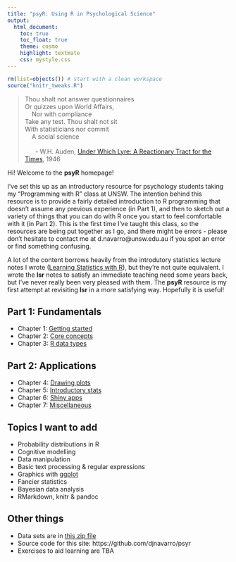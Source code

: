 ```yaml
---
title: "psyR: Using R in Psychological Science"
output:
  html_document:
    toc: true
    toc_float: true
    theme: cosmo
    highlight: textmate
    css: mystyle.css
---
```


```r
rm(list=objects()) # start with a clean workspace
source("knitr_tweaks.R")
```

> Thou shalt not answer questionnaires <br> 
> Or quizzes upon World Affairs, <br>
> &nbsp;&nbsp;&nbsp;&nbsp;Nor with compliance<br>
> Take any test. Thou shalt not sit<br>
> With statisticians nor commit<br>
> &nbsp;&nbsp;&nbsp;&nbsp;A social science<br>
> <br>
> &nbsp;&nbsp;&nbsp;&nbsp;&nbsp;&nbsp;- W.H. Auden, [Under Which Lyre: A Reactionary Tract for the Times](http://harvardmagazine.com/2007/11/a-poets-warning.html), 1946

Hi! Welcome to the **psyR** homepage!

I've set this up as an introductory resource for psychology students taking my "Programming with R" class at UNSW. The intention behind this resource is to provide a fairly detailed introduction to R programming that doesn't assume any previous experience (in Part 1), and then to sketch out a variety of things that you can do with R once you start to feel comfortable with it (in Part 2). This is the first time I've taught this class, so the resources are being put together as I go, and there might be errors - please don't hesitate to contact me at d.navarro@unsw.edu.au if you spot an error or find something confusing. 

A lot of the content borrows heavily from the introdutory statistics lecture notes I wrote ([Learning Statistics with R](https://learningstatisticswithr.com)), but they're not quite equivalent. I wrote the **lsr** notes to satisfy an immediate teaching need some years back, but I've never really been very pleased with them. The **psyR** resource is my first attempt at revisiting **lsr** in a more satisfying way. Hopefully it is useful! 

## Part 1: Fundamentals

- Chapter 1: [Getting started](./starting.html)
- Chapter 2: [Core concepts](./concepts.html)
- Chapter 3: [R data types](./data.html)

## Part 2: Applications

- Chapter 4: [Drawing plots](./graphs.html)
- Chapter 5: [Introductory stats](./introstats.html)
- Chapter 6: [Shiny apps](./shiny.html)
- Chapter 7: [Miscellaneous](./misc.html)

## Topics I want to add

- Probability distributions in R
- Cognitive modelling
- Data manipulation
- Basic text processing & regular expressions
- Graphics with [ggplot](https://www.tidyverse.org/)
- Fancier statistics
- Bayesian data analysis
- RMarkdown, knitr & pandoc

## Other things

- Data sets are in [this zip file](./data.zip)
- Source code for this site: https://github.com/djnavarro/psyr
- Exercises to aid learning are TBA